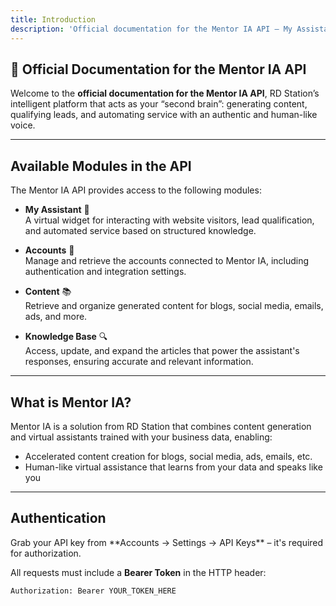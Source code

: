 ```yaml
---
title: Introduction
description: 'Official documentation for the Mentor IA API – My Assistant, Accounts, Content, and Knowledge Base'
---
```


## 📘 Official Documentation for the Mentor IA API

Welcome to the **official documentation for the Mentor IA API**, RD Station’s intelligent platform that acts as your “second brain”: generating content, qualifying leads, and automating service with an authentic and human-like voice.

---

## Available Modules in the API

The Mentor IA API provides access to the following modules:

- **My Assistant** 🧠  
  A virtual widget for interacting with website visitors, lead qualification, and automated service based on structured knowledge.

- **Accounts** 🧾  
  Manage and retrieve the accounts connected to Mentor IA, including authentication and integration settings.

- **Content** 📚  
  Retrieve and organize generated content for blogs, social media, emails, ads, and more.

- **Knowledge Base** 🔍  
  Access, update, and expand the articles that power the assistant's responses, ensuring accurate and relevant information.

---

## What is Mentor IA?

Mentor IA is a solution from RD Station that combines content generation and virtual assistants trained with your business data, enabling:

- Accelerated content creation for blogs, social media, ads, emails, etc.
- Human-like virtual assistance that learns from your data and speaks like you

---

## Authentication

<AccordionGroup>
  <Accordion icon="key" title="Obtain your API key">
    Grab your API key from **Accounts -> Settings -> API Keys** – it's required
    for authorization.
  </Accordion>
</AccordionGroup>

All requests must include a **Bearer Token** in the HTTP header:

```http
Authorization: Bearer YOUR_TOKEN_HERE
```
